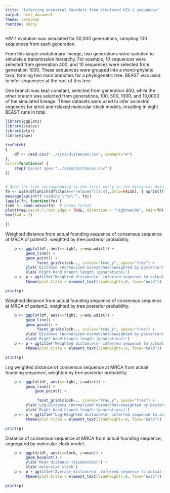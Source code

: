 ```yaml
---
title: "Inferring ancestral founders from simulated HIV-1 sequences"
output: html_document
theme: cerulean
runtime: shiny
---
```


HIV-1 evolution was simulated for 50,000 generations, sampling 100 sequences from each generation.

From this single evolutionary lineage, two generations were
 sampled to simulate a transmission hierarchy.
 For example, 10 sequences were selected from generation 400, and 10
 sequences were selected from generation 1000.  These sequences were
 grouped into a mono-phyletic taxa, forming two main branches for a
 phylogenetic tree. BEAST was used to infer sequences at the root of
 this tree.

 One branch was kept constant, selected from generation 400, while
 the other branch was selected from generations, 100, 500, 1000, and
 10,0000 of the simulated lineage.  These datasets were used to infer ancestral sequeces for strict and relaxed molecular clock models, resulting in eight BEAST runs in total.
 

```r
library(ggplot2)
library(scales)
library(plyr)
library(ape)

tryCatch(
{
    df <- read.csv("../sims/distances.csv", comment="#")
},
error=function(e) {
    stop('Cannot open "../sims/distances.csv"')
})


# Show the tree corresponding to the first entry in the distances data frame.
fn <- with(df[which(df$clock=="relaxed")[1:4],,drop=FALSE], { sprintf("../sims/runs/%d/%d/%s/mcc.tree", left, right, clock) })
message(sprintf("reading \"%s\"", fn))
lapply(fn, function(fn) {
tree <- read.nexus(fn)  # nexus format
plot(tree,cex=0.7,root.edge = TRUE, direction = "rightwards", main=fn)
box(lwd = 2)

})


```

Weighted distance from actual founding sequence of consensus sequence
at MRCA of patient2, weighted by tree posterior probability.
```r
    p <- ggplot(df, aes(x=right, y=exp.wdist)) +
         geom_line() +
         geom_point() +
              facet_grid(clock~., scales="free_y", space="free") +
         ylab('Distance (normalized mismatches\nweighted by posterior)') +
         xlab('Right-hand branch length (generations)')
    p <- p + ggtitle("Weighted distance\n- inferred sequence to actual founder -\nby right-hand branch length") + 
         theme(plot.title = element_text(lineheight=.8, face="bold"))

print(p)


```



Weighted distance from actual founding sequence of consensus sequence
at MRCA of patient2, weighted by tree posterior probability.
```r
    p <- ggplot(df, aes(x=right, y=exp.wdist)) +
         geom_line() +
         geom_point() +
              facet_grid(clock~., scales="free_y", space="free") +
         ylab('Distance (normalized mismatches\nweighted by posterior)') +
         xlab('Right-hand branch length (generations)')
    p <- p + ggtitle("Weighted distance\n- inferred sequence to actual founder -\nby right-hand branch length") + 
         theme(plot.title = element_text(lineheight=.8, face="bold"))

print(p)


```


Log weighted distance of consensus sequence at MRCA from actual founding sequence, weighted by tree posterior probability.
```r
    p <- ggplot(df, aes(x=right, y=wdist)) +
         geom_line() +
             geom_point() +

              facet_grid(clock~., scales="free_y", space="free") +
         ylab('Log-Distance (normalized mismatches\nweighted by posterior)') +
         xlab('Right-hand branch length (generations)')
    p <- p + ggtitle("Log-Weighted distance\n- inferred sequence to actual founder -\nby right-hand branch length") + 
         theme(plot.title = element_text(lineheight=.8, face="bold"))

print(p)


```


Distance of consensus sequence at MRCA from actual founding sequence, segregated by molecular clock model.
```r
    p <- ggplot(df, aes(x=clock, y=mean)) +
         geom_boxplot() +
         ylab('Mean distance (mismatches)') +
         xlab('molecular clock')
    p <- p + ggtitle("Average distance\n- inferred sequence to actual founder -\nby molecular clock") + 
         theme(plot.title = element_text(lineheight=.8, face="bold"))

print(p)


```
